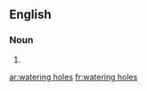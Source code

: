 ==English==

===Noun===
{{head|en|plural}}

# {{plural of|watering hole|lang=en}}

[[ar:watering holes]]
[[fr:watering holes]]